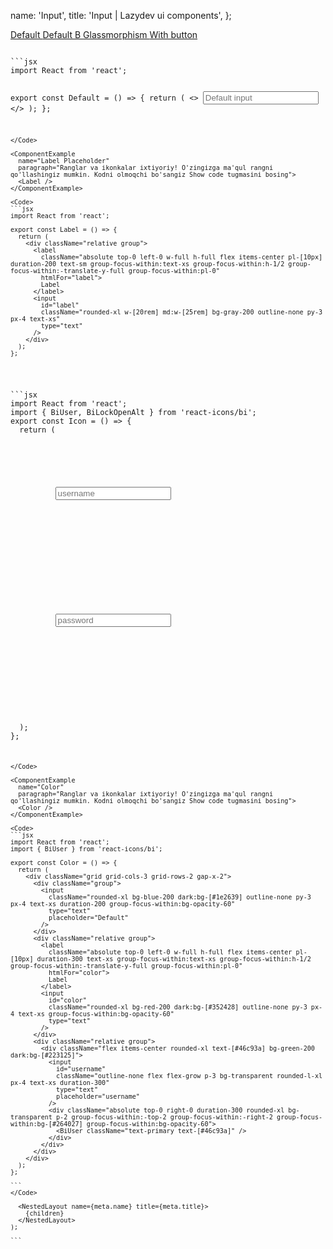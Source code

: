 


  name: 'Input',
  title: 'Input | Lazydev ui components',
};

<SidebarLink>
  <a href="#default" className="text-right">
    Default
  </a>
  <a href="#default2" className="text-right">
    Default B
  </a>
  <a href="#glassmorphism" className="text-right">
    Glassmorphism
  </a>
  <a href="#withButton" className="text-right">
    With button
  </a>
</SidebarLink>

<PrevAndNext
  leftPath="/docs/components/loading"
  rightPath="/docs/components/select"
/>

<div id="default"></div>

<ComponentExample
  name="Default"
  paragraph="Ranglar va ikonkalar ixtiyoriy! O'zingizga ma'qul rangni qo'llashingiz mumkin. Kodni olmoqchi bo'sangiz Show code tugmasini bosing">
  <Default />
</ComponentExample>

<Code>
```jsx
import React from 'react';

export const Default = () => {
  return (
    <>
      <input
        className="rounded-xl w-[20rem] md:w-[25rem] bg-gray-200 outline-none py-3 px-4 text-xs focus:px-6 duration-200"
        type="text"
        placeholder="Default input"
      />
    </>
  );
};
```
</Code>

<ComponentExample
  name="Label Placeholder"
  paragraph="Ranglar va ikonkalar ixtiyoriy! O'zingizga ma'qul rangni qo'llashingiz mumkin. Kodni olmoqchi bo'sangiz Show code tugmasini bosing">
  <Label />
</ComponentExample>

<Code>
```jsx
import React from 'react';

export const Label = () => {
  return (
    <div className="relative group">
      <label
        className="absolute top-0 left-0 w-full h-full flex items-center pl-[10px] duration-200 text-sm group-focus-within:text-xs group-focus-within:h-1/2 group-focus-within:-translate-y-full group-focus-within:pl-0"
        htmlFor="label">
        Label
      </label>
      <input
        id="label"
        className="rounded-xl w-[20rem] md:w-[25rem] bg-gray-200 outline-none py-3 px-4 text-xs"
        type="text"
      />
    </div>
  );
};

````
</Code>

<ComponentExample
  name="Icon"
  paragraph="Ranglar va ikonkalar ixtiyoriy! O'zingizga ma'qul rangni qo'llashingiz mumkin. Kodni olmoqchi bo'sangiz Show code tugmasini bosing">
  <Icon />
</ComponentExample>

<Code>
```jsx
import React from 'react';
import { BiUser, BiLockOpenAlt } from 'react-icons/bi';
export const Icon = () => {
  return (
    <div className='grid grid-cols-2 items-center space-x-2'>
      <div className="relative group">
        <div className="flex items-center rounded-xl bg-gray-200 dark:bg-[#141417]">
          <input
            id="username"
            className="outline-none flex flex-grow p-3 bg-transparent rounded-l-xl px-4 text-xs duration-300"
            type="text"
            placeholder="username"
          />
          <div className="absolute top-0 right-0 duration-300 rounded-xl bg-transparent p-2 group-focus-within:-top-2 group-focus-within:-right-2 group-focus-within:bg-[#18191c]">
            <BiUser className="text-primary dark:text-white group-focus-within:text-white" />
          </div>
        </div>
      </div>
      <div className="relative group">
        <div className="flex items-center rounded-xl bg-gray-200 dark:bg-[#141417]">
          <input
            id="password"
            className="outline-none flex flex-grow p-3 bg-transparent rounded-l-xl px-4 text-xs duration-300"
            type="password"
            placeholder="password"
          />
          <div className="absolute top-0 right-0 duration-300 rounded-xl bg-transparent p-2 group-focus-within:-top-2 group-focus-within:-right-2 group-focus-within:bg-[#18191c]">
            <BiLockOpenAlt className="text-primary dark:text-white group-focus-within:text-white" />
          </div>
        </div>
      </div>
    </div>
  );
};

````

</Code>

<ComponentExample
  name="Color"
  paragraph="Ranglar va ikonkalar ixtiyoriy! O'zingizga ma'qul rangni qo'llashingiz mumkin. Kodni olmoqchi bo'sangiz Show code tugmasini bosing">
  <Color />
</ComponentExample>

<Code>
```jsx
import React from 'react';
import { BiUser } from 'react-icons/bi';

export const Color = () => {
  return (
    <div className="grid grid-cols-3 grid-rows-2 gap-x-2">
      <div className="group">
        <input
          className="rounded-xl bg-blue-200 dark:bg-[#1e2639] outline-none py-3 px-4 text-xs duration-200 group-focus-within:bg-opacity-60"
          type="text"
          placeholder="Default"
        />
      </div>
      <div className="relative group">
        <label
          className="absolute top-0 left-0 w-full h-full flex items-center pl-[10px] duration-300 text-xs group-focus-within:text-xs group-focus-within:h-1/2 group-focus-within:-translate-y-full group-focus-within:pl-0"
          htmlFor="color">
          Label
        </label>
        <input
          id="color"
          className="rounded-xl bg-red-200 dark:bg-[#352428] outline-none py-3 px-4 text-xs group-focus-within:bg-opacity-60"
          type="text"
        />
      </div>
      <div className="relative group">
        <div className="flex items-center rounded-xl text-[#46c93a] bg-green-200 dark:bg-[#223125]">
          <input
            id="username"
            className="outline-none flex flex-grow p-3 bg-transparent rounded-l-xl px-4 text-xs duration-300"
            type="text"
            placeholder="username"
          />
          <div className="absolute top-0 right-0 duration-300 rounded-xl bg-transparent p-2 group-focus-within:-top-2 group-focus-within:-right-2 group-focus-within:bg-[#264027] group-focus-within:bg-opacity-60">
            <BiUser className="text-primary text-[#46c93a]" />
          </div>
        </div>
      </div>
    </div>
  );
};

```
</Code>

  <NestedLayout name={meta.name} title={meta.title}>
    {children}
  </NestedLayout>
);

```
